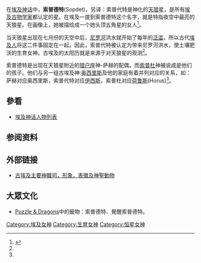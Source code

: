 {{Infobox deity
| type        = 埃及
| name        = <small>索普德特(Sopdet)</small>
| image       = Sopdet.svg
| image_size  = 
| alt         = 
| caption     = 索普德特身着红服，头顶五星。
| god_of      = [[天狼星|天狼星]]女神
| hiro        = <hiero>M44-t</hiero>
| cult_center = 
| symbol      = 五星
| parents     = 
| siblings    = 
| consort     = 萨赫([[猎户座|猎户座]])
| offspring   = [[索普杜|索普杜]]
}}

在[[埃及神话|埃及神话]]中，'''索普德特'''(Sopdet)，另译：索普代特是神化的[[天狼星|天狼星]]，是所有[[埃及古物学家|埃及古物学家]]都认定的星。在埃及一提到索普德特这个名字，就是特指夜空中最亮的天狼星。在画像上，她被描绘成一个她头顶五角星的女人<ref name="威尔金森">{{cite book |author=威尔金森, 理查德·H|title=古埃及所有男神和女神|publisher=泰晤士及哈德逊|location=伦敦|year=2003 |pages=167–168, 211|isbn=0-500-05120-8 |oclc= |doi=}}</ref>。 

当天狼星出现在七月份的天空中后，[[尼罗河|尼罗河]]洪水就开始了每年的[[泛滥|泛滥]]，所以古代[[埃及人|埃及人]]将这二件事固定在一起。因此，索普代特被认定为带来尼罗河洪水，使土壤肥沃的生育女神。古埃及的太阳历就是来源于对天狼星的观测<ref name="威尔金森"/>。

索普德特是出现在天狼星附近的[[猎户座|猎户座]]神-萨赫的配偶，而[[索普杜|索普杜]]神被说成是他们的孩子。他们与另一组古埃及神:[[奥西里斯|奥西里斯]]及他的家庭有着并列对应的关系，如：萨赫对应奥西里斯，索普代特对应[[伊西斯|伊西斯]]，索普杜对应[[荷鲁斯|荷鲁斯]](Horus)<ref name="威尔金森"/>。</small>

==參看==
*[[埃及神话人物列表|埃及神话人物列表]]

==参阅资料==
{{reflist}}

==外部链接==
*[https://web.archive.org/web/20140222044622/http://isablc6182.blog.163.com/blog/static/25936272006928114847222/ 古埃及主要神職司，形象，表徵及神聖動物]

== 大眾文化 ==
*[[Puzzle_&_Dragons|Puzzle & Dragons]]中的寵物：索普德特、覺醒索普德特。


[[Category:埃及女神|Category:埃及女神]]
[[Category:生育女神|Category:生育女神]]
[[Category:恒星女神|Category:恒星女神]]

{{埃及神話}}